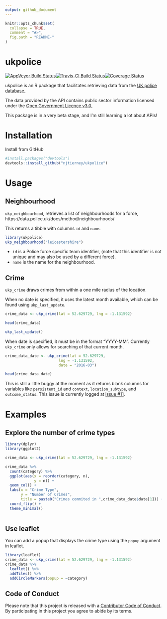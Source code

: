 ```yaml
---
output: github_document
---
```

<!-- README.md is generated from README.Rmd. Please edit that file -->

```r
knitr::opts_chunk$set(
  collapse = TRUE,
  comment = "#>",
  fig.path = "README-"
)
```

# ukpolice
[![AppVeyor Build Status](https://ci.appveyor.com/api/projects/status/github/njtierney/ukpolice?branch=master&svg=true)](https://ci.appveyor.com/project/njtierney/ukpolice)[![Travis-CI Build Status](https://travis-ci.org/njtierney/ukpolice.svg?branch=master)](https://travis-ci.org/njtierney/ukpolice)[![Coverage Status](https://img.shields.io/codecov/c/github/njtierney/ukpolice/master.svg)](https://codecov.io/github/njtierney/ukpolice?branch=master)

ukpolice is an R package that facilitates retrieving data from the [UK police database.](https://data.police.uk/)

The data provided by the API contains public sector information licensed under the [Open Government Licence v3.0.](http://www.nationalarchives.gov.uk/doc/open-government-licence/version/3/)

This package is in a very beta stage, and I'm still learning a lot about APIs!

# Installation

Install from GitHub

```r

#install.packages("devtools")
devtools::install_github("njtierney/ukpolice")

```

# Usage

## Neighbourhood

`ukp_neighbourhood`, retrieves a list of neighbourhoods for a force, https://data.police.uk/docs/method/neighbourhoods/

This returns a tibble with columns `id` and `name`. 

```r

library(ukpolice)
ukp_neighbourhood("leicestershire")

```

- `id` is a Police force specific team identifier, (note that this identifier is not unique and may also be used by a different force). 
- `name` is the name for the neighbourhood.

## Crime

`ukp_crime` draws crimes from within a one mile radius of the location.

When no date is specified, it uses the latest month available, which can be found using `ukp_last_update`.

```r

crime_data <- ukp_crime(lat = 52.629729, lng = -1.131592)

head(crime_data)

ukp_last_update()

```

When date is specified, it must be in the format "YYYY-MM". Currently `ukp_crime` only allows for searching of that current month.

```r

crime_data_date <- ukp_crime(lat = 52.629729, 
                        lng = -1.131592,
                        date = "2016-03")

head(crime_data_date)

```

This is still a little buggy at the moment as it returns blank columns for variables like `persistent_id` and `context`, `location_subtype`, and `outcome_status`. This issue is currently logged at [issue #11](https://github.com/njtierney/ukpolice/issues/11).

# Examples

## Explore the number of crime types

```r

library(dplyr)
library(ggplot2)

crime_data <- ukp_crime(lat = 52.629729, lng = -1.131592)

crime_data %>%
  count(category) %>%
  ggplot(aes(x = reorder(category, n),
             y = n)) + 
  geom_col() + 
  labs(x = "Crime Type",
       y = "Number of Crimes",
       title = paste0("Crimes commited in ",crime_data_date$date[1])) +
  coord_flip() +
  theme_minimal()
  
```


## Use leaflet

You can add a popup that displays the crime type using the `popup` argument in leaflet.

```r
library(leaflet)
crime_data <- ukp_crime(lat = 52.629729, lng = -1.131592)
crime_data %>%
  leaflet() %>%
  addTiles() %>%
  addCircleMarkers(popup = ~category)

```


## Code of Conduct

Please note that this project is released with a [Contributor Code of Conduct](CONDUCT.md). By participating in this project you agree to abide by its terms.
